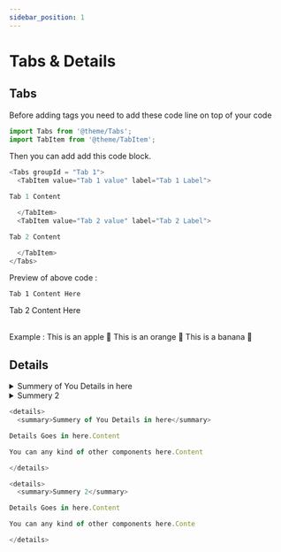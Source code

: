 ```yaml
---
sidebar_position: 1
---
```




# Tabs & Details

## Tabs

Before adding tags you need to add these code line on top of your code

````js
import Tabs from '@theme/Tabs';
import TabItem from '@theme/TabItem';
````

Then you can add add this code block.

````js
<Tabs groupId = "Tab 1">
  <TabItem value="Tab 1 value" label="Tab 1 Label">

Tab 1 Content

  </TabItem>
  <TabItem value="Tab 2 value" label="Tab 2 Label">

Tab 2 Content

  </TabItem>
</Tabs>

````

Preview of above code :

<Tabs groupId = "Tab 1">
  <TabItem value="Tab 1 value" label="Tab 1 Label">

````
Tab 1 Content Here
````

  </TabItem>
  <TabItem value="Tab 2 value" label="Tab 2 Label">

Tab 2 Content Here

  </TabItem>
</Tabs>


</br>
Example :

<Tabs>
  <TabItem value="apple" label="Apple" default>
    This is an apple 🍎
  </TabItem>
  <TabItem value="orange" label="Orange">
    This is an orange 🍊
  </TabItem>
  <TabItem value="banana" label="Banana">
    This is a banana 🍌
  </TabItem>
</Tabs>


## Details

<details>
  <summary>Summery of You Details in here</summary>

Details Goes in here.Content

You can any kind of other components here.Content

</details>

<details>
  <summary>Summery 2</summary>

Details Goes in here.Content

You can any kind of other components here.Conte

</details>

````js
<details>
  <summary>Summery of You Details in here</summary>

Details Goes in here.Content

You can any kind of other components here.Content

</details>

<details>
  <summary>Summery 2</summary>

Details Goes in here.Content

You can any kind of other components here.Conte

</details>
````